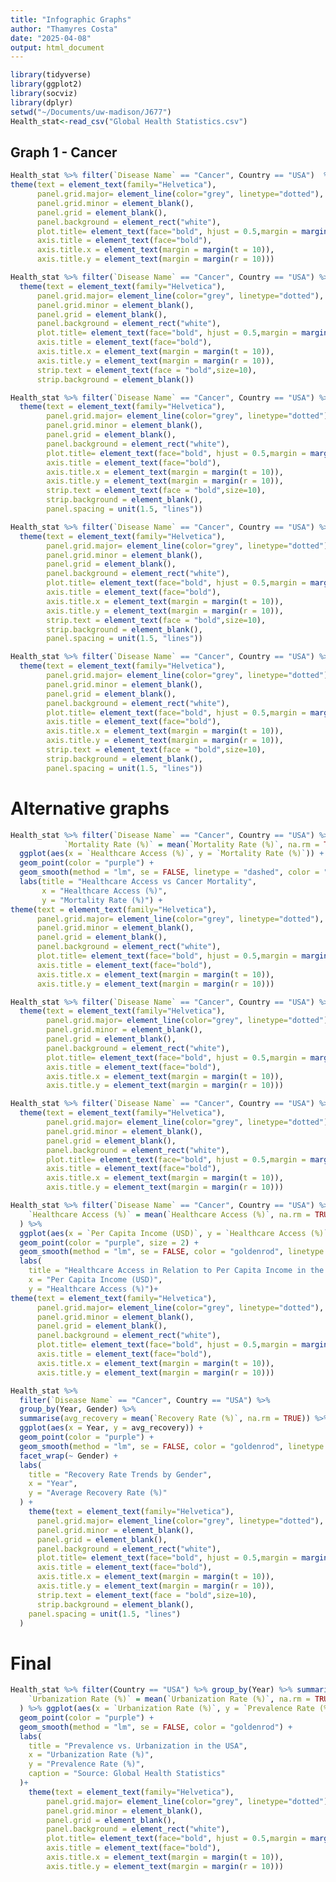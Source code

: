 ```yaml
---
title: "Infographic Graphs"
author: "Thamyres Costa"
date: "2025-04-08"
output: html_document
---
```


```r
library(tidyverse)
library(ggplot2)
library(socviz)
library(dplyr)
setwd("~/Documents/uw-madison/J677")
Health_stat<-read_csv("Global Health Statistics.csv")
```

## Graph 1 - Cancer
```r
Health_stat %>% filter(`Disease Name` == "Cancer", Country == "USA")  %>% group_by(Year) %>% summarise(avg_treatment_cost = mean(`Average Treatment Cost (USD)`, na.rm = TRUE)) %>% ggplot(aes(x = Year, y = avg_treatment_cost)) + geom_line(color="purple") + geom_point() + labs(x = "Year", y = "Average Treatment Cost (USD)", title = "Average Cancer Treatment Cost in the USA Over the Years")+ geom_smooth(method = "lm", se = FALSE, color = "goldenrod", linetype = "longdash",linewidth=.6)+
theme(text = element_text(family="Helvetica"), 
      panel.grid.major= element_line(color="grey", linetype="dotted"), 
      panel.grid.minor = element_blank(), 
      panel.grid = element_blank(),
      panel.background = element_rect("white"), 
      plot.title= element_text(face="bold", hjust = 0.5,margin = margin(b = 12)),
      axis.title = element_text(face="bold"),
      axis.title.x = element_text(margin = margin(t = 10)),
      axis.title.y = element_text(margin = margin(r = 10)))
```

```r
Health_stat %>% filter(`Disease Name` == "Cancer", Country == "USA") %>% group_by(Year) %>% summarise(`Average Treatment Cost (USD)` = mean(`Average Treatment Cost (USD)`, na.rm = TRUE),`Recovery Rate (%)` = mean(`Recovery Rate (%)`, na.rm = TRUE)) %>%pivot_longer(cols = c(`Average Treatment Cost (USD)`, `Recovery Rate (%)`),names_to = "Metric", values_to = "Value") %>% ggplot(aes(x = Year, y = Value)) + geom_line(color="purple") + geom_point() + geom_smooth(method = "lm", se = FALSE, color = "goldenrod", linetype = "longdash",linewidth=.6) + facet_wrap(~ Metric, scales = "free_y", ncol = 1) + labs(title = "Comparison Between Average Treatment Cost and Recovery Rate",x = "Year",y = NULL) + 
  theme(text = element_text(family="Helvetica"), 
      panel.grid.major= element_line(color="grey", linetype="dotted"), 
      panel.grid.minor = element_blank(), 
      panel.grid = element_blank(),
      panel.background = element_rect("white"), 
      plot.title= element_text(face="bold", hjust = 0.5,margin = margin(b = 12)),
      axis.title = element_text(face="bold"),
      axis.title.x = element_text(margin = margin(t = 10)),
      axis.title.y = element_text(margin = margin(r = 10)),
      strip.text = element_text(face = "bold",size=10),
      strip.background = element_blank())
```


```r
Health_stat %>% filter(`Disease Name` == "Cancer", Country == "USA") %>% group_by(Year) %>% summarise(`Recovery Rate (%)` = mean(`Recovery Rate (%)`, na.rm = TRUE),`Per Capita Income (USD)` = mean(`Per Capita Income (USD)`, na.rm = TRUE)) %>% pivot_longer(cols = c(`Recovery Rate (%)`, `Per Capita Income (USD)`), names_to = "Metric", values_to = "Value") %>% ggplot(aes(x = Year, y = Value)) + geom_line(color="purple") + geom_point(size=1) + geom_smooth(method = "lm", se = FALSE, color = "goldenrod", linetype = "longdash") + facet_wrap(~ Metric, scales = "free_y", ncol = 1) + labs(title = "Relationship Between Recovery Rate and Income",x = "Year",y = NULL) +
  theme(text = element_text(family="Helvetica"), 
        panel.grid.major= element_line(color="grey", linetype="dotted"), 
        panel.grid.minor = element_blank(), 
        panel.grid = element_blank(),
        panel.background = element_rect("white"), 
        plot.title= element_text(face="bold", hjust = 0.5,margin = margin(b = 12)),
        axis.title = element_text(face="bold"),
        axis.title.x = element_text(margin = margin(t = 10)),
        axis.title.y = element_text(margin = margin(r = 10)),
        strip.text = element_text(face = "bold",size=10),
        strip.background = element_blank(),
        panel.spacing = unit(1.5, "lines"))
```

```r
Health_stat %>% filter(`Disease Name` == "Cancer", Country == "USA") %>% group_by(Year, `Age Group`) %>% summarise(avg_recovery = mean(`Recovery Rate (%)`, na.rm = TRUE)) %>% ggplot(aes(x = Year, y = avg_recovery)) + geom_line(color="purple") + geom_point(size=.6) + geom_smooth(method = "lm", se = FALSE, color = "goldenrod", linetype = "longdash") + facet_wrap(~ `Age Group`) + labs(title = "How Recovery Rate Varies by Age Group",x = "Year",y = "Average Recovery Rate (%)") +
  theme(text = element_text(family="Helvetica"), 
        panel.grid.major= element_line(color="grey", linetype="dotted"), 
        panel.grid.minor = element_blank(), 
        panel.grid = element_blank(),
        panel.background = element_rect("white"), 
        plot.title= element_text(face="bold", hjust = 0.5,margin = margin(b = 12)),
        axis.title = element_text(face="bold"),
        axis.title.x = element_text(margin = margin(t = 10)),
        axis.title.y = element_text(margin = margin(r = 10)),
        strip.text = element_text(face = "bold",size=10),
        strip.background = element_blank(),
        panel.spacing = unit(1.5, "lines"))
```

```r
Health_stat %>% filter(`Disease Name` == "Cancer", Country == "USA") %>% group_by(Year, Gender) %>% summarise(avg_recovery = mean(`Recovery Rate (%)`, na.rm = TRUE)) %>% ggplot(aes(x = Year, y = avg_recovery)) + geom_line(color="purple") + geom_point(size=.4) + geom_smooth(method = "lm", se = FALSE, color = "goldenrod", linetype = "longdash") + facet_wrap(~ Gender) + labs(title = "How Recovery Rate Varies by Gender", x = "Year", y = "Average Recovery Rate (%)") +
  theme(text = element_text(family="Helvetica"), 
        panel.grid.major= element_line(color="grey", linetype="dotted"), 
        panel.grid.minor = element_blank(), 
        panel.grid = element_blank(),
        panel.background = element_rect("white"), 
        plot.title= element_text(face="bold", hjust = 0.5,margin = margin(b = 12)),
        axis.title = element_text(face="bold"),
        axis.title.x = element_text(margin = margin(t = 10)),
        axis.title.y = element_text(margin = margin(r = 10)),
        strip.text = element_text(face = "bold",size=10),
        strip.background = element_blank(),
        panel.spacing = unit(1.5, "lines"))
```


# Alternative graphs

```r
Health_stat %>% filter(`Disease Name` == "Cancer", Country == "USA") %>% group_by(Year) %>% summarise(`Healthcare Access (%)` = mean(`Healthcare Access (%)`, na.rm = TRUE),
            `Mortality Rate (%)` = mean(`Mortality Rate (%)`, na.rm = TRUE)) %>%
  ggplot(aes(x = `Healthcare Access (%)`, y = `Mortality Rate (%)`)) +
  geom_point(color = "purple") +
  geom_smooth(method = "lm", se = FALSE, linetype = "dashed", color = "goldenrod") +
  labs(title = "Healthcare Access vs Cancer Mortality",
       x = "Healthcare Access (%)",
       y = "Mortality Rate (%)") +
theme(text = element_text(family="Helvetica"), 
      panel.grid.major= element_line(color="grey", linetype="dotted"), 
      panel.grid.minor = element_blank(), 
      panel.grid = element_blank(),
      panel.background = element_rect("white"), 
      plot.title= element_text(face="bold", hjust = 0.5,margin = margin(b = 12)),
      axis.title = element_text(face="bold"),
      axis.title.x = element_text(margin = margin(t = 10)),
      axis.title.y = element_text(margin = margin(r = 10)))
```

```r
Health_stat %>% filter(`Disease Name` == "Cancer", Country == "USA") %>% group_by(Year) %>% summarise(avg_income = mean(`Per Capita Income (USD)`, na.rm = TRUE),avg_education = mean(`Education Index`, na.rm = TRUE)) %>% ggplot(aes(x = avg_education, y = avg_income)) + geom_line(color = "purple") + geom_point() + geom_smooth(method = "lm", se = FALSE, color = "goldenrod", linetype = "longdash",linewidth=.6) + labs(title = "How the Education Index Relates to Income in the USA",x = "Average Education Index",y = "Average Per Capita Income (USD)") +
  theme(text = element_text(family="Helvetica"), 
        panel.grid.major= element_line(color="grey", linetype="dotted"), 
        panel.grid.minor = element_blank(), 
        panel.grid = element_blank(),
        panel.background = element_rect("white"), 
        plot.title= element_text(face="bold", hjust = 0.5,margin = margin(b = 12)),
        axis.title = element_text(face="bold"),
        axis.title.x = element_text(margin = margin(t = 10)),
        axis.title.y = element_text(margin = margin(r = 10)))
```

```r
Health_stat %>% filter(`Disease Name` == "Cancer", Country == "USA") %>% group_by(Year) %>% summarise(avg_income = mean(`Per Capita Income (USD)`, na.rm = TRUE), avg_recovery = mean(`Recovery Rate (%)`, na.rm = TRUE)) %>% ggplot(aes(x = avg_income, y = avg_recovery)) + geom_line(color = "purple") + geom_point() + labs(title = "Relationship Between Per Capita Income and Recovery Rate",x = "Average Per Capita Income (USD)",y = "Average Recovery Rate (%)") + geom_smooth(method = "lm", se = FALSE, color = "goldenrod", linetype = "longdash",linewidth=.6)+
  theme(text = element_text(family="Helvetica"), 
        panel.grid.major= element_line(color="grey", linetype="dotted"), 
        panel.grid.minor = element_blank(), 
        panel.grid = element_blank(),
        panel.background = element_rect("white"), 
        plot.title= element_text(face="bold", hjust = 0.5,margin = margin(b = 12)),
        axis.title = element_text(face="bold"),
        axis.title.x = element_text(margin = margin(t = 10)),
        axis.title.y = element_text(margin = margin(r = 10)))
```

```r
Health_stat %>% filter(`Disease Name` == "Cancer", Country == "USA") %>% group_by(Year) %>% summarise( `Per Capita Income (USD)` = mean(`Per Capita Income (USD)`, na.rm = TRUE),
    `Healthcare Access (%)` = mean(`Healthcare Access (%)`, na.rm = TRUE)
  ) %>%
  ggplot(aes(x = `Per Capita Income (USD)`, y = `Healthcare Access (%)`)) +
  geom_point(color = "purple", size = 2) +
  geom_smooth(method = "lm", se = FALSE, color = "goldenrod", linetype = "longdash", linewidth = 0.6) +
  labs(
    title = "Healthcare Access in Relation to Per Capita Income in the USA",
    x = "Per Capita Income (USD)",
    y = "Healthcare Access (%)")+
theme(text = element_text(family="Helvetica"), 
      panel.grid.major= element_line(color="grey", linetype="dotted"), 
      panel.grid.minor = element_blank(), 
      panel.grid = element_blank(),
      panel.background = element_rect("white"), 
      plot.title= element_text(face="bold", hjust = 0.5,margin = margin(b = 12)),
      axis.title = element_text(face="bold"),
      axis.title.x = element_text(margin = margin(t = 10)),
      axis.title.y = element_text(margin = margin(r = 10)))
```

```r
Health_stat %>%
  filter(`Disease Name` == "Cancer", Country == "USA") %>%
  group_by(Year, Gender) %>%
  summarise(avg_recovery = mean(`Recovery Rate (%)`, na.rm = TRUE)) %>%
  ggplot(aes(x = Year, y = avg_recovery)) +
  geom_point(color = "purple") +
  geom_smooth(method = "lm", se = FALSE, color = "goldenrod", linetype = "longdash") +
  facet_wrap(~ Gender) +
  labs(
    title = "Recovery Rate Trends by Gender",
    x = "Year",
    y = "Average Recovery Rate (%)"
  ) +
    theme(text = element_text(family="Helvetica"), 
      panel.grid.major= element_line(color="grey", linetype="dotted"), 
      panel.grid.minor = element_blank(), 
      panel.grid = element_blank(),
      panel.background = element_rect("white"), 
      plot.title= element_text(face="bold", hjust = 0.5,margin = margin(b = 12)),
      axis.title = element_text(face="bold"),
      axis.title.x = element_text(margin = margin(t = 10)),
      axis.title.y = element_text(margin = margin(r = 10)),
      strip.text = element_text(face = "bold",size=10),
      strip.background = element_blank(),
    panel.spacing = unit(1.5, "lines")
  )
```

# Final
```r
Health_stat %>% filter(Country == "USA") %>% group_by(Year) %>% summarise(`Prevalence Rate (%)` = mean(`Prevalence Rate (%)`, na.rm = TRUE),
    `Urbanization Rate (%)` = mean(`Urbanization Rate (%)`, na.rm = TRUE)
  ) %>% ggplot(aes(x = `Urbanization Rate (%)`, y = `Prevalence Rate (%)`)) +
  geom_point(color = "purple") +
  geom_smooth(method = "lm", se = FALSE, color = "goldenrod") +
  labs(
    title = "Prevalence vs. Urbanization in the USA",
    x = "Urbanization Rate (%)",
    y = "Prevalence Rate (%)",
    caption = "Source: Global Health Statistics"
  )+
    theme(text = element_text(family="Helvetica"), 
        panel.grid.major= element_line(color="grey", linetype="dotted"), 
        panel.grid.minor = element_blank(), 
        panel.grid = element_blank(),
        panel.background = element_rect("white"), 
        plot.title= element_text(face="bold", hjust = 0.5,margin = margin(b = 12)),
        axis.title = element_text(face="bold"),
        axis.title.x = element_text(margin = margin(t = 10)),
        axis.title.y = element_text(margin = margin(r = 10)))
```

